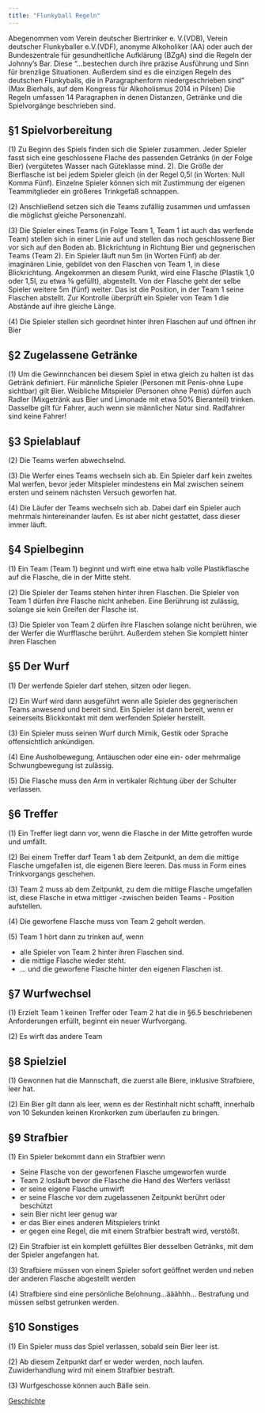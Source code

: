 ```yaml
---
title: "Flunkyball Regeln"
---
```


Abegenommen vom Verein deutscher Biertrinker e. V.(VDB), Verein deutscher Flunkyballer e.V.(VDF), anonyme Alkoholiker (AA) oder auch der Bundeszentrale für gesundheitliche Aufklärung (BZgA) sind die Regeln der Johnny’s Bar. Diese “...bestechen durch ihre präzise Ausführung und Sinn für brenzlige Situationen. Außerdem sind es die einzigen Regeln des deutschen Flunkyballs, die in Paragraphenform niedergeschrieben sind” (Max Bierhals, auf dem Kongress für Alkoholismus 2014 in Pilsen)
Die Regeln umfassen 14 Paragraphen in denen Distanzen, Getränke und die Spielvorgänge beschrieben sind.

## §1 Spielvorbereitung

(1) Zu Beginn des Spiels finden sich die Spieler zusammen. Jeder Spieler fasst sich eine geschlossene Flache des passenden Getränks (in der Folge Bier) (vergütetes Wasser nach Güteklasse mind. 2). Die Größe der Bierflasche ist bei jedem Spieler gleich (in der Regel 0,5l (in Worten: Null Komma Fünf). Einzelne Spieler können sich mit Zustimmung der eigenen Teammitglieder ein größeres Trinkgefäß schnappen.

(2) Anschließend setzen sich die Teams zufällig zusammen und umfassen die möglichst gleiche Personenzahl.

(3) Die Spieler eines Teams (in Folge Team 1, Team 1 ist auch das werfende Team) stellen sich in einer Linie auf und stellen das noch geschlossene Bier vor sich auf den Boden ab. Blickrichtung in Richtung Bier und gegnerischen Teams (Team 2). Ein Spieler läuft nun 5m (in Worten Fünf) ab der imaginären Linie, gebildet von den Flaschen von Team 1, in diese Blickrichtung. Angekommen an diesem Punkt, wird eine Flasche (Plastik 1,0 oder 1,5l, zu etwa ⅜ gefüllt), abgestellt. Von der Flasche geht der selbe Spieler weitere 5m (fünf) weiter. Das ist die Position, in der Team 1 seine Flaschen abstellt. Zur Kontrolle überprüft ein Spieler von Team 1 die Abstände auf ihre gleiche Länge.

(4) Die Spieler stellen sich geordnet hinter ihren Flaschen auf und öffnen ihr Bier

## §2 Zugelassene Getränke

(1) Um die Gewinnchancen bei diesem Spiel in etwa gleich zu halten ist das Getränk definiert. Für männliche Spieler (Personen mit Penis-ohne Lupe sichtbar) gilt Bier. Weibliche Mitspieler (Personen ohne Penis) dürfen auch Radler (Mixgetränk aus Bier und Limonade mit etwa 50% Bieranteil) trinken. Dasselbe gilt für Fahrer, auch wenn sie männlicher Natur sind. Radfahrer sind keine Fahrer!

## §3 Spielablauf

(2) Die Teams werfen abwechselnd.

(3) Die Werfer eines Teams wechseln sich ab. Ein Spieler darf kein zweites Mal werfen, bevor jeder Mitspieler mindestens ein Mal zwischen seinem ersten und seinem nächsten Versuch geworfen hat.

(4) Die Läufer der Teams wechseln sich ab. Dabei darf ein Spieler auch mehrmals hintereinander laufen. Es ist aber nicht gestattet, dass dieser immer läuft.

## §4 Spielbeginn

(1) Ein Team (Team 1) beginnt und wirft eine etwa halb volle Plastikflasche auf die Flasche, die in der Mitte steht.

(2) Die Spieler der Teams stehen hinter ihren Flaschen. Die Spieler von Team 1 dürfen ihre Flasche nicht anheben. Eine Berührung ist zulässig, solange sie kein Greifen der Flasche ist.

(3) Die Spieler von Team 2 dürfen ihre Flaschen solange nicht berühren, wie der Werfer die Wurfflasche berührt. Außerdem stehen Sie komplett hinter ihren Flaschen

## §5 Der Wurf

(1) Der werfende Spieler darf stehen, sitzen oder liegen.

(2) Ein Wurf wird dann ausgeführt wenn alle Spieler des gegnerischen Teams anwesend und bereit sind. Ein Spieler ist dann bereit, wenn er seinerseits Blickkontakt mit dem werfenden Spieler herstellt.

(3) Ein Spieler muss seinen Wurf durch Mimik, Gestik oder Sprache offensichtlich ankündigen.

(4) Eine Ausholbewegung, Antäuschen oder eine ein- oder mehrmalige Schwungbewegung ist zulässig.

(5) Die Flasche muss den Arm in vertikaler Richtung über der Schulter verlassen.

## §6 Treffer

(1) Ein Treffer liegt dann vor, wenn die Flasche in der Mitte getroffen wurde und umfällt.

(2) Bei einem Treffer darf Team 1 ab dem Zeitpunkt, an dem die mittige Flasche umgefallen ist, die eigenen Biere leeren. Das muss in Form eines Trinkvorgangs geschehen.

(3) Team 2 muss ab dem Zeitpunkt, zu dem die mittige Flasche umgefallen ist, diese Flasche in etwa mittiger -zwischen beiden Teams - Position aufstellen.

(4) Die geworfene Flasche muss von Team 2 geholt werden.

(5) Team 1 hört dann zu trinken auf, wenn

- alle Spieler von Team 2 hinter ihren Flaschen sind.
- die mittige Flasche wieder steht.
- … und die geworfene Flasche hinter den eigenen Flaschen ist.

## §7 Wurfwechsel

(1) Erzielt Team 1 keinen Treffer oder Team 2 hat die in §6.5 beschriebenen Anforderungen erfüllt, beginnt ein neuer Wurfvorgang.

(2) Es wirft das andere Team

## §8 Spielziel

(1) Gewonnen hat die Mannschaft, die zuerst alle Biere, inklusive Strafbiere, leer hat.

(2) Ein Bier gilt dann als leer, wenn es der Restinhalt nicht schafft, innerhalb von 10 Sekunden keinen Kronkorken zum überlaufen zu bringen.

## §9 Strafbier

(1) Ein Spieler bekommt dann ein Strafbier wenn

- Seine Flasche von der geworfenen Flasche umgeworfen wurde
- Team 2 losläuft bevor die Flasche die Hand des Werfers verlässt
- er seine eigene Flasche umwirft
- er seine Flasche vor dem zugelassenen Zeitpunkt berührt oder beschützt
- sein Bier nicht leer genug war
- er das Bier eines anderen Mitspielers trinkt
- er gegen eine Regel, die mit einem Strafbier bestraft wird, verstößt.

(2) Ein Strafbier ist ein komplett gefülltes Bier desselben Getränks, mit dem der Spieler angefangen hat.

(3) Strafbiere müssen von einem Spieler sofort geöffnet werden und neben der anderen Flasche abgestellt werden

(4) Strafbiere sind eine persönliche Belohnung...ääähhh... Bestrafung und müssen selbst getrunken werden.

## §10 Sonstiges

(1) Ein Spieler muss das Spiel verlassen, sobald sein Bier leer ist.

(2) Ab diesem Zeitpunkt darf er weder werden, noch laufen. Zuwiderhandlung wird mit einem Strafbier bestraft.

(3) Wurfgeschosse können auch Bälle sein.

[Geschichte](/flunkyball/geschichte/)
